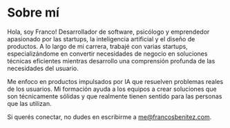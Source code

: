# Sobre mí

Hola, soy Franco! Desarrollador de software, psicólogo y emprendedor apasionado por las startups, la inteligencia artificial y el diseño de productos. A lo largo de mi carrera, trabajé con varias startups, especializándome en convertir necesidades de negocio en soluciones técnicas eficientes mientras desarrollo una comprensión profunda de las necesidades del usuario.

Me enfoco en productos impulsados por IA que resuelven problemas reales de los usuarios. Mi formación ayuda a los equipos a crear soluciones que son técnicamente sólidas y que realmente tienen sentido para las personas que las utilizan.

Si querés conectar, no dudes en escribirme a me@francosbenitez.com.

